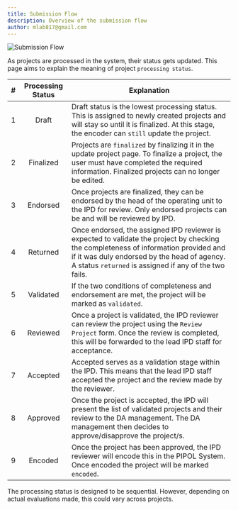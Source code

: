 ```yaml
---
title: Submission Flow
description: Overview of the submission flow
author: mlab817@gmail.com
---
```


![Submission Flow](/images/submission_flow.png)

As projects are processed in the system, their status gets updated. This page aims to explain the meaning of project `processing status`.

|  # | Processing Status | Explanation |
|----|:-----------------:|-------------|
|  1 |Draft              |Draft status is the lowest processing status. This is assigned to newly created projects and will stay so until it is finalized. At this stage, the encoder can `still` update the project.|
|  2 |Finalized          |Projects are `finalized` by finalizing it in the update project page. To finalize a project, the user must have  completed the required information. Finalized projects can no longer be edited.|
|  3 |Endorsed           |Once projects are finalized, they can be endorsed by the head of the operating unit to the IPD for review. Only endorsed projects can be and will be reviewed by IPD.|
|  4 |Returned           |Once endorsed, the assigned IPD reviewer is expected to validate the project by checking the completeness of information provided and if it was duly endorsed by the head of agency. A status `returned` is assigned if any of the two fails.|
|  5 |Validated          |If the two conditions of completeness and endorsement are met, the project will be marked as `validated`.|
|  6 |Reviewed           |Once a project is validated, the IPD reviewer can review the project using the `Review Project` form. Once the review is completed, this will be forwarded to the lead IPD staff for acceptance.|
|  7 |Accepted           |Accepted serves as a validation stage within the IPD. This means that the lead IPD staff accepted the project and the review made by the reviewer.|
|  8 |Approved           |Once the project is accepted, the IPD will present the list of validated projects and their review to the DA management. The DA management then decides to approve/disapprove the project/s.|
|  9 |Encoded            |Once the project has been approved, the IPD reviewer will encode this in the PIPOL System. Once encoded the project will be marked `encoded`.|

The processing status is designed to be sequential. However, depending on actual evaluations made, this could vary across projects.